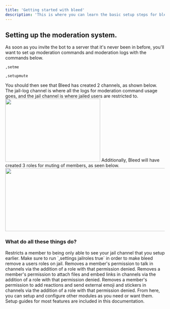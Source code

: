 ```yaml
---
title: 'Getting started with bleed'
description: 'This is where you can learn the basic setup steps for bleed and what to do when first inviting the bot. By default, in a server with bleed, the prefix for the bot is a comma.'
---
```

## Setting up the moderation system.
As soon as you invite the bot to a server that it's never been in before, you'll want to set up moderation commands and moderation logs with the commands below.
```
,setme
```
```
,setupmute
```
You should then see that Bleed has created 2 channels, as shown below. The jail-log channel is where all the logs for moderation command usage goes, and the jail channel is where jailed users are restricted to. 
<img height="200" width="300" src="https://cdn.discordapp.com/attachments/1176141361678913577/1259939424612122674/image.png?ex=668d8187&is=668c3007&hm=5c5d437a917d3f939e3d92f6feb8634f66efd027106d63412e9ce0cb71989347" />
Additionally, Bleed will have created 3 roles for muting of members, as seen below.
<img height="200" width="600" src="https://cdn.discordapp.com/attachments/1176141361678913577/1259945311074517062/image.png?ex=668d8702&is=668c3582&hm=2b4e3e5edcf13489879e2a3671b4aab2ff99e2dde7b3703b1c15e49e87cca6de&" />
### What do all these things do?
<AccordionGroup>
  <Accordion title="jail">
    Restricts a member to being only able to see your jail channel that you setup earlier. Make sure to run `,settings jailroles true` in order to make bleed remove a users roles on jail.
  </Accordion>

  <Accordion title="mute">
  Removes a member's permission to talk in channels via the addition of a role with that permission denied.
  </Accordion>

  <Accordion title="imute">
    Removes a member's permission to attach files and embed links in channels via the addition of a role with that permission denied.
  </Accordion>

  <Accordion title="rmute">
    Removes a member's permission to add reactions and send external emoji and stickers in channels via the addition of a role with that permission denied.
  </Accordion>
</AccordionGroup>
From here, you can setup and configure other modules as you need or want them. Setup guides for most features are included in this documentation.